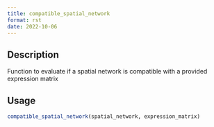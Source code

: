 ```yaml
--- 
title: compatible_spatial_network 
format: rst 
date: 2022-10-06 
--- 
```


## Description

Function to evaluate if a spatial network is compatible
 with a provided expression matrix


## Usage

```r
compatible_spatial_network(spatial_network, expression_matrix)
```


